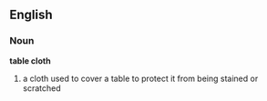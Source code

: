 == English ==
=== Noun ===
'''table cloth'''
# a cloth used to cover a table to protect it from being stained or scratched